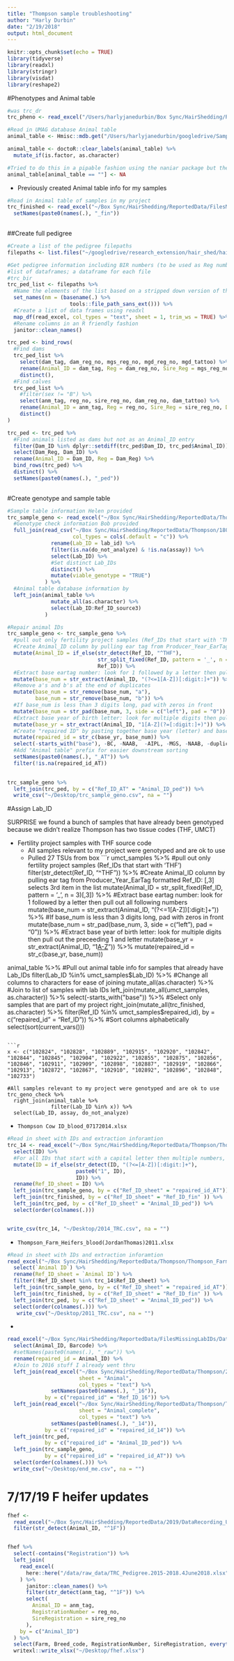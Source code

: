 ```yaml
---
title: "Thompson sample troubleshooting"
author: "Harly Durbin"
date: "2/19/2018"
output: html_document
---
```


```r
knitr::opts_chunk$set(echo = TRUE)
library(tidyverse)
library(readxl)
library(stringr)
library(visdat)
library(reshape2)
```

#Phenotypes and Animal table

```r
#was trc_dr
trc_pheno <- read_excel("/Users/harlyjanedurbin/Box Sync/HairShedding/ReportedData/FilesMissingLabIDs/DataRecording_TRC_2018.xlsx", sheet = 1, trim_ws = TRUE)

#Read in UMAG database Animal table
animal_table <- Hmisc::mdb.get("/Users/harlyjanedurbin/googledrive/Samples_180604.mdb", tables = "Animal", allow = c("_"))

animal_table <- doctoR::clear_labels(animal_table) %>% 
  mutate_if(is.factor, as.character)

#Tried to do this in a pipable fashion using the naniar package but the data frame is too large
animal_table[animal_table == ""] <- NA

```

* Previously created Animal table info for my samples

```r
#Read in Animal table of samples in my project
trc_finished <- read_excel("~/Box Sync/HairShedding/ReportedData/FilesMissingLabIDs/DataRecording_TRC_2018.xlsx", sheet = "Animal") %>% 
  setNames(paste0(names(.), "_fin"))
  
```


##Create full pedigree
```r
#Create a list of the pedigree filepaths
filepaths <- list.files("~/googledrive/research_extension/hair_shed/hair_shed/hair_project/data", pattern = "TRC_Pedigree", full.names = TRUE)

#Get pedigree information including BIR numbers (to be used as Reg numbers)
#list of dataframes; a dataframe for each file
#trc_bir
trc_ped_list <- filepaths %>% 
  #Name the elements of the list based on a stripped down version of the filepath
  set_names(nm = (basename(.) %>% 
                    tools::file_path_sans_ext())) %>% 
  #Create a list of data frames using readxl
  map_df(read_excel, col_types = "text", sheet = 1, trim_ws = TRUE) %>% 
  #Rename columns in an R friendly fashion
  janitor::clean_names()
```


```r
trc_ped <- bind_rows(
  #Find dams
  trc_ped_list %>%
    select(dam_tag, dam_reg_no, mgs_reg_no, mgd_reg_no, mgd_tattoo) %>%
    rename(Animal_ID = dam_tag, Reg = dam_reg_no, Sire_Reg = mgs_reg_no, Dam_Reg = mgd_reg_no, Dam_ID = mgd_tattoo) %>% 
    distinct(), 
  #Find calves
  trc_ped_list %>%
    #filter(sex != "B") %>% 
    select(anm_tag, reg_no, sire_reg_no, dam_reg_no, dam_tattoo) %>%
    rename(Animal_ID = anm_tag, Reg = reg_no, Sire_Reg = sire_reg_no, Dam_Reg = dam_reg_no, Dam_ID = dam_tattoo) %>% 
    distinct()
) 

trc_ped <- trc_ped %>% 
  #Find animals listed as dams but not as an Animal_ID entry
  filter(Dam_ID %in% dplyr::setdiff(trc_ped$Dam_ID, trc_ped$Animal_ID)) %>% 
  select(Dam_Reg, Dam_ID) %>% 
  rename(Animal_ID = Dam_ID, Reg = Dam_Reg) %>% 
  bind_rows(trc_ped) %>% 
  distinct() %>% 
  setNames(paste0(names(.), "_ped"))
  

```

#Create genotype and sample table

```r
#Sample table information Helen provided
trc_sample_geno <- read_excel("~/Box Sync/HairShedding/ReportedData/Thompson/UMCT_samples.xlsx", sheet = 1, col_types = "text") %>%
  #Genotype check information Bob provided
  full_join(read_csv("~/Box Sync/HairShedding/ReportedData/Thompson/180711.thompson_genotype_check.csv",
                     col_types = cols(.default = "c")) %>% 
              rename(Lab_ID = lab_id) %>% 
              filter(is.na(do_not_analyze) & !is.na(assay)) %>% 
              select(Lab_ID) %>% 
              #Set distinct Lab_IDs
              distinct() %>% 
              mutate(viable_genotype = "TRUE") 
            ) %>% 
  #Animal table database information by 
  left_join(animal_table %>% 
              mutate_all(as.character) %>% 
              select(Lab_ID:Ref_ID_source3)
            )
```
            
```r

#Repair animal IDs
trc_sample_geno <- trc_sample_geno %>% 
  #pull out only fertility project samples (Ref_IDs that start with 'THF')
  #Create Animal_ID column by pulling ear tag from Producer_Year_EarTag formatted Ref_ID: [,3] selects 3rd item in the list
  mutate(Animal_ID = if_else(str_detect(Ref_ID, "^THF"),
                             str_split_fixed(Ref_ID, pattern = '_', n = 3)[,3],
                             Ref_ID)) %>% 
  #Extract base eartag number: look for 1 followed by a letter then pull out all following numbers
  mutate(base_num = str_extract(Animal_ID, "(?<=1[A-Z])[:digit:]+")) %>% 
  #Remove a's and b's at the end of duplicates
  mutate(base_num = str_remove(base_num, "a"),
         base_num = str_remove(base_num, "b")) %>% 
  #If base_num is less than 3 digits long, pad with zeros in front
  mutate(base_num = str_pad(base_num, 3, side = c("left"), pad = "0")) %>%
  #Extract base year of birth letter: look for multiple digits then pull out the preceeding 1 and letter
  mutate(base_yr = str_extract(Animal_ID, "1[A-Z](?=[:digit:]+)")) %>% 
  #Create "repaired ID" by pasting together base year (letter) and base eartag number
  mutate(repaired_id = str_c(base_yr, base_num)) %>% 
  select(-starts_with("base"), -BC, -NAAB,  -AIPL, -MGS, -NAAB, -duplicate, -AIPL, -Animal_ID) %>%
  #Add "Animal table" prefix for easier downstream sorting
  setNames(paste0(names(.), "_AT")) %>% 
  filter(!is.na(repaired_id_AT))
  

trc_sample_geno %>% 
  left_join(trc_ped, by = c("Ref_ID_AT" = "Animal_ID_ped")) %>% 
  write_csv("~/Desktop/trc_sample_geno.csv", na = "")
```

#Assign Lab_ID

SURPRISE we found a bunch of samples that have already been genotyped because we didn't realize Thompson has two tissue codes (THF, UMCT)


* Fertility project samples with THF source code
    + All samples relevant to my project were genotyped and are ok to use
    + Pulled 27 TSUs from box 
```r

umct_samples %>% 
  #pull out only fertility project samples (Ref_IDs that start with 'THF')
  filter(str_detect(Ref_ID, "^THF")) %>% 
  #Create Animal_ID column by pulling ear tag from Producer_Year_EarTag formatted Ref_ID: [,3] selects 3rd item in the list
  mutate(Animal_ID = str_split_fixed(Ref_ID, pattern = '_', n = 3)[,3]) %>% 
  #Extract base eartag number: look for 1 followed by a letter then pull out all following numbers
  mutate(base_num = str_extract(Animal_ID, "(?<=1[A-Z])[:digit:]+")) %>% 
  #If base_num is less than 3 digits long, pad with zeros in front
  mutate(base_num = str_pad(base_num, 3, side = c("left"), pad = "0")) %>%
  #Extract base year of birth letter: look for multiple digits then pull out the preceeding 1 and letter
  mutate(base_yr = str_extract(Animal_ID, "1[A-Z](?=[:digit:]+)")) %>% 
  mutate(repaired_id = str_c(base_yr, base_num)) 


animal_table %>%
  #Pull out animal table info for samples that already have Lab_IDs
  filter(Lab_ID %in% umct_samples$Lab_ID) %>% 
  #Change all columns to characters for ease of joining
  mutate_all(as.character) %>% 
  #Join to list of samples with lab IDs
  left_join(mutate_all(umct_samples, as.character)) %>% 
  select(-starts_with("base")) %>% 
  #Select only samples that are part of my project
  right_join(mutate_all(trc_finished, as.character) %>% 
               filter(Ref_ID %in% umct_samples$repaired_id), by = c("repaired_id" = "Ref_ID")) %>% 
  #Sort columns alphabetically
  select(sort(current_vars())) 
```

```r
x <- c("102824", "102828", "102889", "102915", "102920", "102842", "102844", "102845", "102904", "102922", "102855", "102875", "102856", "102846", "102911", "102909", "102898", "102887", "102919", "102866", "102913", "102872", "102867", "102910", "102892", "102896", "102848", "102733")

#All samples relevant to my project were genotyped and are ok to use
trc_geno_check %>% 
  right_join(animal_table %>% 
              filter(Lab_ID %in% x)) %>% 
  select(Lab_ID, assay, do_not_analyze)
```

* `Thompson Cow ID_blood_07172014.xlsx`

```r
#Read in sheet with IDs and extraction inforamtion
trc_14 <- read_excel("~/Box Sync/HairShedding/ReportedData/Thompson/Thompson Cow ID_blood_07172014.xlsx", sheet = 1) %>% 
  select(ID) %>% 
  #For all IDs that start with a capital letter then multiple numbers, append a "1" to the front
  mutate(ID = if_else(str_detect(ID, "(?<=[A-Z])[:digit:]+"),
                      paste0("1", ID),
                      ID)) %>% 
  rename(Ref_ID_sheet = ID) %>% 
  left_join(trc_sample_geno, by = c("Ref_ID_sheet" = "repaired_id_AT")) %>% 
  left_join(trc_finished, by = c("Ref_ID_sheet" = "Ref_ID_fin" )) %>% 
  left_join(trc_ped, by = c("Ref_ID_sheet" = "Animal_ID_ped")) %>% 
  select(order(colnames(.)))


write_csv(trc_14, "~/Desktop/2014_TRC.csv", na = "")
```


* `Thompson_Farm_Heifers_blood(JordanThomas)2011.xlsx`

```r
#Read in sheet with IDs and extraction inforamtion
read_excel("~/Box Sync/HairShedding/ReportedData/Thompson/Thompson_Farm_Heifers_blood(JordanThomas)2011.xlsx", sheet = 2) %>% 
  select(`Animal ID`) %>% 
  rename(Ref_ID_sheet = `Animal ID`) %>% 
  filter(!Ref_ID_sheet %in% trc_14$Ref_ID_sheet) %>% 
  left_join(trc_sample_geno, by = c("Ref_ID_sheet" = "repaired_id_AT")) %>% 
  left_join(trc_finished, by = c("Ref_ID_sheet" = "Ref_ID_fin" )) %>% 
  left_join(trc_ped, by = c("Ref_ID_sheet" = "Animal_ID_ped")) %>% 
  select(order(colnames(.))) %>%
   write_csv("~/Desktop/2011_TRC.csv", na = "")
```

* 

```r
read_excel("~/Box Sync/HairShedding/ReportedData/FilesMissingLabIDs/DataRecording_TRC_2018.xlsx", sheet = "trc_sample_assignment") %>% 
  select(Animal_ID, Barcode) %>% 
  #setNames(paste0(names(.), "_raw")) %>% 
  rename(repaired_id = Animal_ID) %>% 
  #Join to 2016 stuff I already went thru
  left_join(read_excel("~/Box Sync/HairShedding/ReportedData/Thompson/2016 Thompson Heifer Repro Phenotypes.xlsx", 
                       sheet = "Animal", 
                       col_types = "text") %>% 
              setNames(paste0(names(.), "_16")),
            by = c("repaired_id" = "Ref_ID_16")) %>% 
  left_join(read_excel("~/Box Sync/HairShedding/ReportedData/Thompson/Thompson Cow ID_blood_07172014.xlsx", 
                       sheet = "Animal_complete", 
                       col_types = "text") %>% 
              setNames(paste0(names(.), "_14")), 
            by = c("repaired_id" = "repaired_id_14")) %>% 
  left_join(trc_ped, 
            by = c("repaired_id" = "Animal_ID_ped")) %>% 
  left_join(trc_sample_geno, 
            by = c("repaired_id" = "repaired_id_AT")) %>% 
  select(order(colnames(.))) %>% 
  write_csv("~/Desktop/end_me.csv", na = "")
```

# 7/17/19 F heifer updates

```r
fhef <- 
  read_excel("~/Box Sync/HairShedding/ReportedData/2019/DataRecording_UMCT_2019.xlsx", trim_ws = TRUE) %>%
  filter(str_detect(Animal_ID, "^1F")) 


fhef %>%
  select(-contains("Registration")) %>% 
  left_join(
    read_excel(
      here::here("/data/raw_data/TRC_Pedigree.2015-2018.4June2018.xlsx"), trim_ws = TRUE
    ) %>%
      janitor::clean_names() %>%
      filter(str_detect(anm_tag, "^1F")) %>%
      select(
        Animal_ID = anm_tag,
        RegistrationNumber = reg_no,
        SireRegistration = sire_reg_no
      ),
    by = c("Animal_ID")
  ) %>% 
  select(Farm, Breed_code, RegistrationNumber, SireRegistration, everything()) %>% 
  writexl::write_xlsx("~/Desktop/fhef.xlsx")
```

